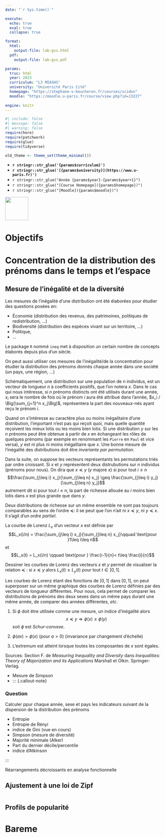 ```yaml
---
date: "`r Sys.time()`"

execute:
  echo: true
  eval: true
  collapse: true

format:
  html:
    output-file: lab-gss.html
  pdf:
    output-file: lab-gss.pdf

params:
  truc: html
  year: 2023 
  curriculum: "L3 MIASHS"
  university: "Université Paris Cité"
  homepage: "https://stephane-v-boucheron.fr/courses/scidon"
  moodle: "https://moodle.u-paris.fr/course/view.php?id=13227"
  
engine: knitr
---
```



```r
#| include: false
#| message: false
#| warning: false
require(here)
require(patchwork)
require(glue)
require(tidyverse)

old_theme <- theme_set(theme_minimal())
```

::: {layout="[80,20]"}

::: {#first-column}



- **`r stringr::str_glue('{params$curriculum}')`**
- **`r stringr::str_glue('[{params$university}](https://www.u-paris.fr)')`**
- `r stringr::str_glue("Année {params$year}-{params$year+1}")`
- `r stringr::str_glue("[Course Homepage]({params$homepage})")`  
- `r stringr::str_glue("[Moodle]({params$moodle})")`

::: 

::: {#second-column}
![](./IMG/UniversiteParis_monogramme_couleur_RVB.png){align="right" style="size:50px;" width=75}
:::

:::


# Objectifs

# Concentration de la distribution des prénoms dans le temps et l'espace

## Mesure de l'inégalité et de la diversité

Les mesures de l'inégalité d'une distribution ont été élaborées pour étudier des questions posées en:

- Économie (distribution des revenus, des patrimoines, politiques de redistribution, ...)
- Biodiversité  (distribution des espèces vivant sur un territoire, ...)
- Politique,
- ...

Le package `R` nommé `ineq` met à disposition un certain nombre de concepts élaborés depuis plus d'un siècle. 

On peut aussi utiliser ces mesures de l'inégalité/de la concentration pour étudier la distribution des prénoms donnés chaque année dans une société (un pays, une région, ...)

Schématiquement, une distribution sur une population de $n$ individus, est un vecteur de longueur $n$ à coefficients positifs, que l'on notera $x$. Dans le cas qui nous intéresse, si $n$ prénoms distincts ont été utilisés durant une année, $x_i$ sera le nombre de fois où le prénom $i$ aura été attribué dans l'année, $x_i / \Big(\sum_{j=1}^n x_j\Big)$, représentera la part des nouveaux-nés ayant reçu le prénom $i$. 

Quand on s'intéresse au caractère plus ou moins inégalitaire d'une distribution, l'important n'est pas qui reçoit quoi, mais quelle quantité reçoivent les mieux lotis ou les moins bien lotis. Si une distribution $y$ sur les $n$ prénoms  peut être obtenue à partir de $x$ en échangeant les rôles de quelques prénoms (par exemple en renommant les `Pierre`  en `Paul` et vice versa), $y$ est ni  plus ni moins inégalitaire que $x$. Une bonne mesure de l'inégalité des distributions doit être *invariante par permutation*. 

Dans la suite, on suppose les vecteurs représentants les permutations triés par ordre croissant. Si $x$ et $y$ représentent deux distrubutions sur $n$ individus (prénoms pour nous). On dira que $x ≼ y$ ($y$ majore $x$) si pour tout $i\leq n$ 
$$\frac{\sum_{j\leq i} x_j}{\sum_{j\leq n}   x_j} \geq  \frac{\sum_{j\leq i} y_j}{\sum_{j\leq n} y_j}$$
autrement dit si pour tout $i\leq n$, la part de richesse allouée au $i$ moins bien lotis dans $x$ est plus grande que dans $y$. 

Deux distributions de richesse sur un même ensemble ne sont pas toujours comparables au sens de l'ordre $\preceq$: il se peut que l'on n'ait ni $x \preceq y$, ni $y \preceq x$. Il s'agit d'un  *ordre partiel*.

La courbe de Lorenz $L_x$ d'un vecteur $x$ est définie par 
$$L_x(i/n) = \frac{\sum_{j\leq i} x_j}{\sum_{j\leq n}   x_j}\qquad \text{pour }1\leq i\leq n$$
et 
$$L_x(t) = L_x(i/n) \qquad \text{pour } \frac{i-1}{n}< t\leq \frac{i}{n}$$

Dessiner les courbes de Lorenz des vecteurs $x$ et $y$ permet de visualiser la relation $\preceq$ : si $x \preceq y$ alors $L_x(t) \geq L_y(t)$ pour tout $t \in ]0,1[$.    

Les courbes de Lorenz étant des fonctions de $]0,1[$ dans $[0,1]$, on peut superposer sur un même graphique des courbes de Lorenz définies par des vecteurs de longueur différentes. 
Pour nous, cela permet de comparer les distributions de prénoms des deux sexes dans 
un même pays durant une même année, de comparer des années différentes, *etc*.


1. Si $\phi$ doit être utilisée comme une mesure, un indice d'inégalité alors
$$x \preceq y \Longrightarrow  \phi(x) \leq \phi(y)$$
soit $\phi$ est *Schur-convexe*.

1. $\phi(ax) = \phi(x)$ (pour $a>0$) (invariance par changement d'échelle)

2. L'extremum est atteint lorsque toutes les composantes de $x$ sont égales.

Sources: Section F. de  *Measuring Inequality and Diversity* dans *Inequalities: Theory of Majorization and its Applications* Marshall et Olkin. Springer-Verlag.

- Mesure de Simpson
- 
::: {.callout-note}

### Question

Calculer ppur chaque année, sexe et pays les indicateurs suivant de la dispersion de la distribution  des prénoms

- Entropie
- Entropie de Rényi
- indice de Gini (vue en cours)
- Simpson (mesure de diversité)
- Majorité minimale (Alker)
- Part du dernier décile/percentile
- indice d'Atkinson


:::



::: {.content-visible when-profile="solution"}

Réarrangements décroissants en analyse fonctionnelle

:::

## Ajustement à une loi de Zipf



::::: {.content-visible when-profile="solution"}  

```r

```

:::::


## Profils de popularité




# Bareme
